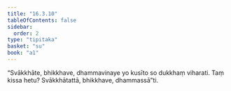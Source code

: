 ```yaml
---
title: "16.3.10"
tableOfContents: false
sidebar:
  order: 2
type: "tipitaka"
basket: "su"
book: "a1"
---
```



<DynamicBreadcrumb />

<Division number="317" book="a1" bookNo="15" page="36">

<Paragraph number="406" book="a1">
“Svākkhāte, bhikkhave, dhammavinaye yo kusīto so dukkhaṃ viharati. Taṃ kissa hetu? Svākkhātattā, bhikkhave, dhammassā”ti.
</Paragraph>
</Division>
